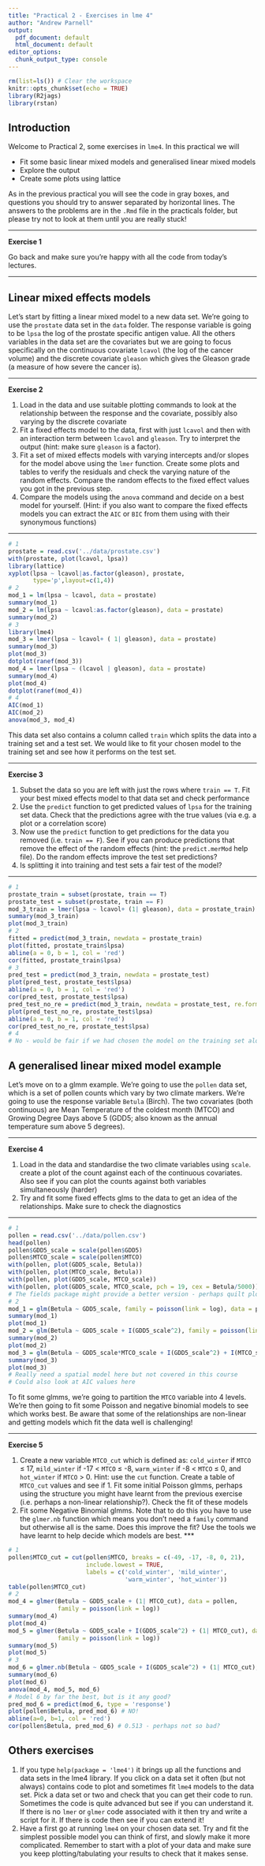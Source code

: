 ```yaml
---
title: "Practical 2 - Exercises in lme 4"
author: "Andrew Parnell"
output:
  pdf_document: default
  html_document: default
editor_options: 
  chunk_output_type: console
---
```


```r
rm(list=ls()) # Clear the workspace
knitr::opts_chunk$set(echo = TRUE)
library(R2jags)
library(rstan)
```

## Introduction

Welcome to Practical 2, some exercises in `lme4`. In this practical we will 

- Fit some basic linear mixed models and generalised linear mixed models
- Explore the output
- Create some plots using lattice

As in the previous practical you will see the code in gray boxes, and questions you should try to answer separated by horizontal lines. The answers to the problems are in the `.Rmd` file in the practicals folder, but please try not to look at them until you are really stuck!

***
**Exercise 1**

Go back and make sure you're happy with all the code from today's lectures.

***

## Linear mixed effects models

Let's start by fitting a linear mixed model to a new data set. We're going to use the `prostate` data set in the `data` folder. The response variable is going to be `lpsa` the log of the prostate specific antigen value. All the others variables in the data set are the covariates but we are going to focus specifically on the continuous covariate `lcavol` (the log of the cancer volume) and the discrete covariate `gleason` which gives the Gleason grade (a measure of how severe the cancer is). 

***
**Exercise 2**

1. Load in the data and use suitable plotting commands to look at the relationship between the response and the covariate, possibly also varying by the discrete covariate
1. Fit a fixed effects model to the data, first with just `lcavol` and then with an interaction term between `lcavol` and `gleason`. Try to interpret the output (hint: make sure `gleason` is a factor). 
1. Fit a set of mixed effects models with varying intercepts and/or slopes for the model above using the `lmer` function. Create some plots and tables to verify the residuals and check the varying nature of the random effects. Compare the random effects to the fixed effect values you got in the previous step. 
1. Compare the models using the `anova` command and decide on a best model for yourself. (Hint: if you also want to compare the fixed effects models you can extract the `AIC` or `BIC` from them using with their synonymous functions)

***

```r
# 1
prostate = read.csv('../data/prostate.csv')
with(prostate, plot(lcavol, lpsa))
library(lattice)
xyplot(lpsa ~ lcavol|as.factor(gleason), prostate, 
       type='p',layout=c(1,4))
# 2 
mod_1 = lm(lpsa ~ lcavol, data = prostate)
summary(mod_1)
mod_2 = lm(lpsa ~ lcavol:as.factor(gleason), data = prostate)
summary(mod_2)
# 3
library(lme4)
mod_3 = lmer(lpsa ~ lcavol+ ( 1| gleason), data = prostate)
summary(mod_3)
plot(mod_3)
dotplot(ranef(mod_3))
mod_4 = lmer(lpsa ~ (lcavol | gleason), data = prostate)
summary(mod_4)
plot(mod_4)
dotplot(ranef(mod_4))
# 4
AIC(mod_1)
AIC(mod_2)
anova(mod_3, mod_4)
```

This data set also contains a column called `train` which splits the data into a training set and a test set. We would like to fit your chosen model to the training set and see how it performs on the test set. 

***
**Exercise 3**

1. Subset the data so you are left with just the rows where `train == T`. Fit your best mixed effects model to that data set and check performance
1. Use the `predict` function to get predicted values of `lpsa` for the training set data. Check that the predictions agree with the true values (via e.g. a plot or a correlation score)
1. Now use the `predict` function to get predictions for the data you removed (i.e. `train == F`). See if you can produce predictions that remove the effect of the random effects (hint: the `predict.merMod` help file). Do the random effects improve the test set predictions?
1. Is splitting it into training and test sets a fair test of the model?

***

```r
# 1
prostate_train = subset(prostate, train == T)
prostate_test = subset(prostate, train == F)
mod_3_train = lmer(lpsa ~ lcavol+ (1| gleason), data = prostate_train)
summary(mod_3_train)
plot(mod_3_train)
# 2
fitted = predict(mod_3_train, newdata = prostate_train)
plot(fitted, prostate_train$lpsa)
abline(a = 0, b = 1, col = 'red')
cor(fitted, prostate_train$lpsa)
# 3
pred_test = predict(mod_3_train, newdata = prostate_test)
plot(pred_test, prostate_test$lpsa)
abline(a = 0, b = 1, col = 'red')
cor(pred_test, prostate_test$lpsa)
pred_test_no_re = predict(mod_3_train, newdata = prostate_test, re.form = NA)
plot(pred_test_no_re, prostate_test$lpsa)
abline(a = 0, b = 1, col = 'red')
cor(pred_test_no_re, prostate_test$lpsa)
# 4
# No - would be fair if we had chosen the model on the training set alone but we actually chose it based on all the data.
```

## A generalised linear mixed model example

Let's move on to a glmm example. We're going to use the `pollen` data set, which is a set of pollen counts which vary by two climate markers. We're going to use the response variable `Betula` (Birch). The two covariates (both continuous) are Mean Temperature of the coldest month (MTCO) and Growing Degree Days above 5 (GDD5; also known as the annual temperature sum above 5 degrees).

***
**Exercise 4**

1. Load in the data and standardise the two climate variables using `scale`. create a plot of the count against each of the continuous covariates. Also see if you can plot the counts against both variables simultaneously (harder)
1. Try and fit some fixed effects glms to the data to get an idea of the relationships. Make sure to check the diagnostics

***

```r
# 1
pollen = read.csv('../data/pollen.csv')
head(pollen)
pollen$GDD5_scale = scale(pollen$GDD5)
pollen$MTCO_scale = scale(pollen$MTCO)
with(pollen, plot(GDD5_scale, Betula))
with(pollen, plot(MTCO_scale, Betula))
with(pollen, plot(GDD5_scale, MTCO_scale))
with(pollen, plot(GDD5_scale, MTCO_scale, pch = 19, cex = Betula/5000))
# The fields package might provide a better version - perhaps quilt plots?
# 2
mod_1 = glm(Betula ~ GDD5_scale, family = poisson(link = log), data = pollen)
summary(mod_1)
plot(mod_1)
mod_2 = glm(Betula ~ GDD5_scale + I(GDD5_scale^2), family = poisson(link = log), data = pollen)
summary(mod_2)
plot(mod_2)
mod_3 = glm(Betula ~ GDD5_scale*MTCO_scale + I(GDD5_scale^2) + I(MTCO_scale^2), family = poisson(link = log), data = pollen)
summary(mod_3)
plot(mod_3)
# Really need a spatial model here but not covered in this course
# Could also look at AIC values here
```

To fit some glmms, we're going to partition the `MTCO` variable into 4 levels. We're then going to fit some Poisson and negative binomial models to see which works best. Be aware that some of the relationships are non-linear and getting models which fit the data well is challenging! 

***
**Exercise 5**

1. Create a new variable `MTCO_cut` which is defined as: `cold_winter` if `MTCO` $\le$ 17, `mild_winter` if -17 $<$ `MTCO` $\le$ -8, `warm_winter` if -8 < `MTCO` $\le$ 0, and `hot_winter` if `MTCO` > 0. Hint: use the `cut` function. Create a table of `MTCO_cut` values and see if 1. Fit some initial Poisson glmms, perhaps using the structure you might have learnt from the previous exercise (i.e. perhaps a non-linear relationship?). Check the fit of these models 
1. Fit some Negative Binomial glmms. Note that to do this you have to use the `glmer.nb` function which means you don't need a `family` command but otherwise all is the same. Does this improve the fit? Use the tools we have learnt to help decide which models are best. 
***

```r
# 1
pollen$MTCO_cut = cut(pollen$MTCO, breaks = c(-49, -17, -8, 0, 21),
                      include.lowest = TRUE,
                      labels = c('cold_winter', 'mild_winter', 
                                 'warm_winter', 'hot_winter'))
table(pollen$MTCO_cut)
# 2
mod_4 = glmer(Betula ~ GDD5_scale + (1| MTCO_cut), data = pollen,
              family = poisson(link = log))
summary(mod_4)
plot(mod_4)
mod_5 = glmer(Betula ~ GDD5_scale + I(GDD5_scale^2) + (1| MTCO_cut), data = pollen,
              family = poisson(link = log))
summary(mod_5)
plot(mod_5)
# 3
mod_6 = glmer.nb(Betula ~ GDD5_scale + I(GDD5_scale^2) + (1| MTCO_cut), data = pollen)
summary(mod_6)
plot(mod_6)
anova(mod_4, mod_5, mod_6)
# Model 6 by far the best, but is it any good?
pred_mod_6 = predict(mod_6, type = 'response')
plot(pollen$Betula, pred_mod_6) # NO!
abline(a=0, b=1, col = 'red')
cor(pollen$Betula, pred_mod_6) # 0.513 - perhaps not so bad?
```

## Others exercises

1. If you type `help(package = 'lme4')` it brings up all the functions and data sets in the lme4 library. If you click on a data set it often (but not always) contains code to plot and sometimes fit `lme4` models to the data set. Pick a data set or two and check that you can get their code to run. Sometimes the code is quite advanced but see if you can understand it. If there is no `lmer` or `glmer` code associated with it then try and write a script for it. If there is code then see if you can extend it!
1. Have a first go at running `lme4` on your chosen data set. Try and fit the simplest possible model you can think of first, and slowly make it more complicated. Remember to start with a plot of your data and make sure you keep plotting/tabulating your results to check that it makes sense. 